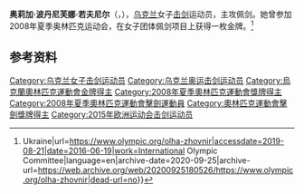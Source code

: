 {{MedalTableTop|Olympic champions in the Ukrainian Embassy in Beijing 8 (cropped).jpg|220px}}
{{MedalCountry| {{UKR}} }}
{{MedalSport| 女子[[劍擊|劍擊]]}}
{{MedalCompetition|[[奧林匹克運動會|奧林匹克運動會]]}}
{{MedalGold| [[2008年夏季奧林匹克運動會|2008年 北京]] | [[2008年夏季奧林匹克運動會擊劍比賽|團體軍刀]]}}
{{MedalCompetition|[[世界擊劍錦標賽|世界擊劍錦標賽]]}}
{{MedalGold| [[2009年世界擊劍錦標賽|2009年 安塔利亞]] | 團體軍刀}}
{{MedalSilver| [[2010年世界擊劍錦標賽|2010年 巴黎]] | 團體軍刀}}
{{MedalSilver| [[2011年世界擊劍錦標賽|2011年 卡塔尼亞]] | 團體軍刀}}
{{MedalSilver| [[2012年世界擊劍錦標賽|2012年 基輔]] | 團體軍刀}}
{{MedalBronze| [[2014年世界擊劍錦標賽|2014年 喀山]]| 團體軍刀}}
{{MedalCompetition|[[歐洲擊劍錦標賽|歐洲擊劍錦標賽]]}}
{{MedalGold| [[2010年歐洲擊劍錦標賽|2010年 萊比錫]]| 團體軍刀}}
{{MedalSilver| [[2011年歐洲擊劍錦標賽|2011年 雪菲爾]]| 團體軍刀}}
{{MedalBronze| [[2014年歐洲擊劍錦標賽|2014年 史特拉斯堡]]| 團體軍刀}}
{{MedalBottom}}
'''奥莉加·波丹尼芙娜·若夫尼尔'''（{{lang-uk|'''Ольга Богданівна Жовнір'''}}，{{bd|1989年|6月8日|catIdx=Zhovnir, Olha}}），[[乌克兰|乌克兰]]女子[[击剑|击剑]]运动员，主攻佩剑。她曾参加2008年夏季奥林匹克运动会，在女子团体佩剑项目上获得一枚金牌。<ref>{{Cite web|title=Olha ZHOVNIR - Olympic Fencing {{!}} Ukraine|url=https://www.olympic.org/olha-zhovnir|accessdate=2019-08-21|date=2016-06-19|work=International Olympic Committee|language=en|archive-date=2020-09-25|archive-url=https://web.archive.org/web/20200925180526/https://www.olympic.org/olha-zhovnir|dead-url=no}}</ref>

== 参考资料 ==
{{reflist}}

{{Ukraine-bio-stub}}
{{奥林匹克运动会击剑比赛女子佩剑团体冠军}}

{{Authority control}}
{{DEFAULTSORT:Zhovnir, Olha}}
[[Category:乌克兰女子击剑运动员|Category:乌克兰女子击剑运动员]]
[[Category:乌克兰奥运击剑运动员|Category:乌克兰奥运击剑运动员]]
[[Category:烏克蘭奧林匹克運動會金牌得主|Category:烏克蘭奧林匹克運動會金牌得主]]
[[Category:2008年夏季奧林匹克運動會獎牌得主|Category:2008年夏季奧林匹克運動會獎牌得主]]
[[Category:2008年夏季奧林匹克運動會擊劍運動員|Category:2008年夏季奧林匹克運動會擊劍運動員]]
[[Category:奧林匹克運動會擊劍獎牌得主|Category:奧林匹克運動會擊劍獎牌得主]]
[[Category:2015年欧洲运动会击剑运动员|Category:2015年欧洲运动会击剑运动员]]